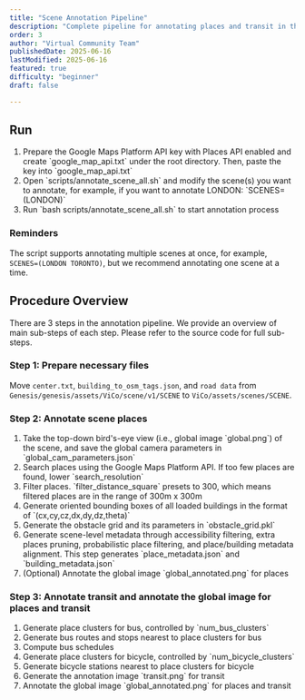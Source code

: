 ```yaml
---
title: "Scene Annotation Pipeline"
description: "Complete pipeline for annotating places and transit in the scene"
order: 3
author: "Virtual Community Team"
publishedDate: 2025-06-16
lastModified: 2025-06-16
featured: true
difficulty: "beginner"
draft: false

---
```


## Run

<ol class="list-decimal ml-6">
  <li>Prepare the Google Maps Platform API key with Places API enabled and create `google_map_api.txt` under the root directory. Then, paste the key into `google_map_api.txt`</li>
  <li>Open `scripts/annotate_scene_all.sh` and modify the scene(s) you want to annotate, for example, if you want to annotate LONDON:
`SCENES=(LONDON)`</li>
  <li>Run `bash scripts/annotate_scene_all.sh` to start annotation process</li>
</ol>

### Reminders

The script supports annotating multiple scenes at once, for example, `SCENES=(LONDON TORONTO)`, but we recommend annotating one scene at a time.

## Procedure Overview

There are 3 steps in the annotation pipeline. We provide an overview of main sub-steps of each step. Please refer to the source code for full sub-steps.

### Step 1: Prepare necessary files
Move `center.txt`, `building_to_osm_tags.json`, and `road data` from `Genesis/genesis/assets/ViCo/scene/v1/SCENE` to `ViCo/assets/scenes/SCENE`.

### Step 2: Annotate scene places
<ol class="list-decimal ml-6">
  <li>Take the top-down bird's-eye view (i.e., global image `global.png`) of the scene, and save the global camera parameters in `global_cam_parameters.json`</li>
  <li>Search places using the Google Maps Platform API. If too few places are found, lower `search_resolution`</li>
  <li>Filter places. `filter_distance_square` presets to 300, which means filtered places are in the range of 300m x 300m</li>
  <li>Generate oriented bounding boxes of all loaded buildings in the format of `(cx,cy,cz,dx,dy,dz,theta)`</li>
  <li>Generate the obstacle grid and its parameters in `obstacle_grid.pkl`</li>
  <li>Generate scene-level metadata through accessibility filtering, extra places pruning, probabilistic place filtering, and place/building metadata alignment. This step generates `place_metadata.json` and `building_metadata.json`</li>
  <li>(Optional) Annotate the global image `global_annotated.png` for places</li>
</ol>

### Step 3: Annotate transit and annotate the global image for places and transit
<ol class="list-decimal ml-6">
  <li>Generate place clusters for bus, controlled by `num_bus_clusters`</li>
  <li>Generate bus routes and stops nearest to place clusters for bus</li>
  <li>Compute bus schedules</li>
  <li>Generate place clusters for bicycle, controlled by `num_bicycle_clusters`</li>
  <li>Generate bicycle stations nearest to place clusters for bicycle</li>
  <li>Generate the annotation image `transit.png` for transit</li>
  <li>Annotate the global image `global_annotated.png` for places and transit</li>
</ol>